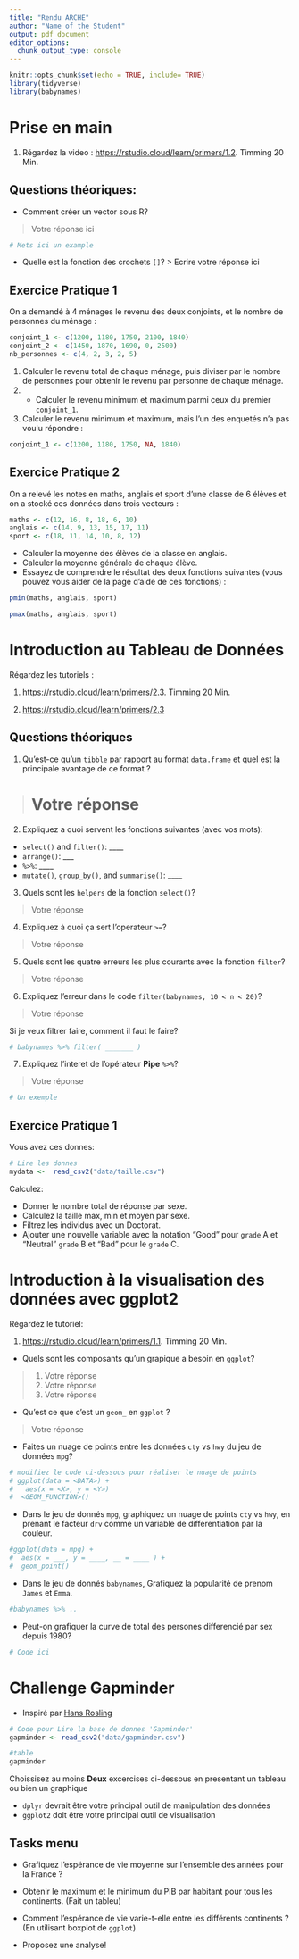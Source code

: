 ```yaml
---
title: "Rendu ARCHE"
author: "Name of the Student"
output: pdf_document
editor_options: 
  chunk_output_type: console
---
```


```r
knitr::opts_chunk$set(echo = TRUE, include= TRUE)
library(tidyverse)
library(babynames)
```


# Prise en main

1) Régardez la video : [https://rstudio.cloud/learn/primers/1.2](https://rstudio.cloud/learn/primers/1.2). Timming 20 Min.


## Questions théoriques: 

* Comment créer un vector sous R? 

> Votre réponse ici

```r
# Mets ici un example

```

- Quelle est la fonction des crochets `[]`?
> Ecrire votre réponse ici


## Exercice Pratique 1

On a demandé à 4 ménages le revenu des deux conjoints, et le nombre de personnes du ménage :

```r
conjoint_1 <- c(1200, 1180, 1750, 2100, 1840)
conjoint_2 <- c(1450, 1870, 1690, 0, 2500)
nb_personnes <- c(4, 2, 3, 2, 5)
```

  1. Calculer le revenu total de chaque ménage, puis diviser par le nombre de personnes pour obtenir le revenu par personne de chaque ménage.
  2. - Calculer le revenu minimum et maximum parmi ceux du premier `conjoint_1`. 
  3. Calculer le revenu minimum et maximum, mais l'un des enquetés n'a pas voulu répondre :

```r
conjoint_1 <- c(1200, 1180, 1750, NA, 1840)
```


## Exercice Pratique 2

On a relevé les notes en maths, anglais et sport d'une classe de 6 élèves et on a stocké ces données dans trois vecteurs :

```r
maths <- c(12, 16, 8, 18, 6, 10)
anglais <- c(14, 9, 13, 15, 17, 11)
sport <- c(18, 11, 14, 10, 8, 12)
```

  - Calculer la moyenne des élèves de la classe en anglais.
  - Calculer la moyenne générale de chaque élève.
  - Essayez de comprendre le résultat des deux fonctions suivantes (vous pouvez vous aider de la page d'aide de ces fonctions) :

```r
pmin(maths, anglais, sport)
```

```r
pmax(maths, anglais, sport)
```



# Introduction au Tableau de Données

Régardez les tutoriels : 

1. [https://rstudio.cloud/learn/primers/2.3](https://rstudio.cloud/learn/primers/2.2). Timming 20 Min.

2. [https://rstudio.cloud/learn/primers/2.3](https://rstudio.cloud/learn/primers/2.3)



## Questions théoriques

1. Qu’est-ce qu’un `tibble` par rapport au format `data.frame` et quel est la principale avantage de ce format ?

> # Votre réponse

2.  Expliquez a quoi servent les fonctions suivantes (avec vos mots):
 
* `select()` and `filter()`: ____
* `arrange()`: ___
* `%>%`: ____
* `mutate()`, `group_by()`, and `summarise()`: ____


3. Quels sont les `helpers` de la fonction `select()`?

> Votre réponse


4. Expliquez à quoi ça sert l'operateur `>=`?

> Votre réponse


5. Quels sont les quatre erreurs les plus courants avec la fonction `filter`?

> Votre réponse


6. Expliquez l'erreur dans le code `filter(babynames, 10 < n < 20)`?

> Votre réponse

Si je veux filtrer faire, comment il faut le faire?

```r
# babynames %>% filter( _______ )
```

7. Expliquez l'interet de l'opérateur **Pipe** `%>%`?

> Votre réponse

```r
# Un exemple
```


## Exercice Pratique 1


Vous avez ces donnes:

```r
# Lire les donnes
mydata <-  read_csv2("data/taille.csv")
```

Calculez:

- Donner le nombre total de réponse par sexe.
- Calculez la taille max, min et moyen par sexe.
- Filtrez les individus avec un Doctorat.
- Ajouter une nouvelle variable avec la notation "Good" pour `grade` A et "Neutral" `grade` B et "Bad" pour le `grade` C.


# Introduction à la visualisation des données avec ggplot2


Régardez le tutoriel: 

1. [https://rstudio.cloud/learn/primers/1.1](https://rstudio.cloud/learn/primers/1.1). Timming 20 Min.



- Quels sont les composants qu'un grapique a besoin en `ggplot`?

>  1. Votre réponse
>  2. Votre réponse
>  3. Votre réponse

- Qu'est ce que c'est un `geom_` en `ggplot` ?

> Votre réponse


- Faites un nuage de points entre les données `cty` vs `hwy`  du jeu de données `mpg`?

```r
# modifiez le code ci-dessous pour réaliser le nuage de points
# ggplot(data = <DATA>) + 
#   aes(x = <X>, y = <Y>)
#  <GEOM_FUNCTION>()
```


- Dans le jeu de donnés `mpg`, graphiquez un nuage de points `cty` vs `hwy`, en prenant le facteur `drv` comme un variable de differentiation par la couleur.

```r
#ggplot(data = mpg) + 
#  aes(x = ___, y = ____, __ = ____ ) +
#  geom_point()
```


- Dans le jeu de donnés `babynames`, Grafiquez la popularité de prenom `James` et `Emma`.

```r
#babynames %>% ..
```


- Peut-on grafiquer la curve de total des persones differencié par sex depuis 1980?
```r
# Code ici
```


# Challenge Gapminder


- Inspiré par [Hans Rosling](https://www.youtube.com/watch?v=jbkSRLYSojo)


```r
# Code pour Lire la base de donnes 'Gapminder'
gapminder <- read_csv2("data/gapminder.csv")

#table 
gapminder

```

Choissisez au moins **Deux** excercises ci-dessous en presentant un tableau ou bien un graphique 

  * `dplyr` devrait être votre principal outil de manipulation des données
  * `ggplot2` doit être votre principal outil de visualisation

## Tasks menu {-}

* Grafiquez l'espérance de vie moyenne sur l'ensemble des années pour la France ?


* Obtenir le maximum et le minimum du PIB par habitant pour tous les continents. (Fait un tableu)


* Comment l'espérance de vie varie-t-elle entre les différents continents ? (En utilisant boxplot de `ggplot`)

* Proposez une analyse! 
